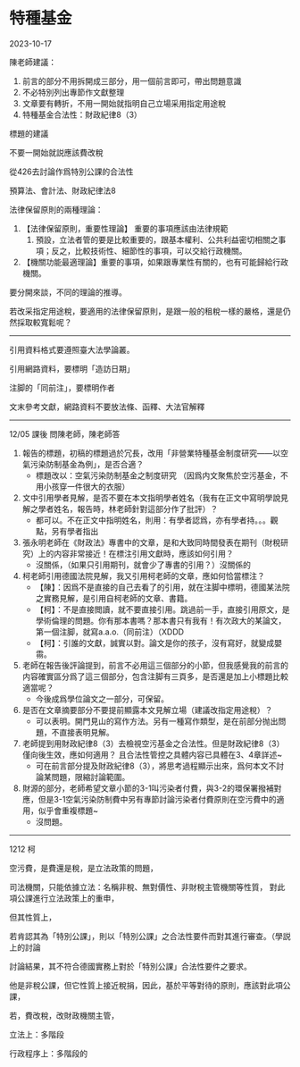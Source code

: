 # 特種基金


2023-10-17

陳老師建議：

1. 前言的部分不用拆開成三部分，用一個前言即可，帶出問題意識
2. 不必特別列出專節作文獻整理
3. 文章要有轉折，不用一開始就指明自己立場采用指定用途稅
4. 特種基金合法性：財政紀律8（3）

標題的建議

不要一開始就説應該費改稅

從426去討論作爲特別公課的合法性

預算法、會計法、財政紀律法8

法律保留原則的兩種理論：

1. 【法律保留原則，重要性理論】 重要的事項應該由法律規範
   1. 預設，立法者管的要是比較重要的，跟基本權利、公共利益密切相關之事項；反之，比較技術性、細節性的事項，可以交給行政機關。
2. 【機關功能最適理論】重要的事項，如果跟專業性有關的，也有可能歸給行政機關。

要分開來談，不同的理論的推導。

若改采指定用途稅，要適用的法律保留原則，是跟一般的租稅一樣的嚴格，還是仍然採取較寬鬆呢？

---

引用資料格式要遵照臺大法學論叢。

引用網路資料，要標明「造訪日期」

注脚的「同前注」，要標明作者

文末參考文獻，網路資料不要放法條、函釋、大法官解釋


----

12/05 課後 問陳老師，陳老師答

1. 報告的標題，初稿的標題過於冗長，改用「非營業特種基金制度研究——以空氣污染防制基金為例」，是否合適？
   - 標題改以：空氣污染防制基金之制度研究 （因爲内文聚焦於空污基金，不用小孩穿一件很大的衣服）
2. 文中引用學者見解，是否不要在本文指明學者姓名（我有在正文中寫明學說見解之學者姓名，報告時，林老師針對這部分作了批評）？
   - 都可以。不在正文中指明姓名，則用：有學者認爲，亦有學者持。。。觀點，另有學者指出
3. 張永明老師在《財政法》專書中的文章，是和大致同時間發表在期刊（財稅研究）上的内容非常接近！在標注引用文獻時，應該如何引用？
   - 沒關係，（如果只引用期刊，就會少了專書的引用？）沒關係的
4. 柯老師引用德國法院見解，我又引用柯老師的文章，應如何恰當標注？
   - 【陳】：因爲不是直接的自己去看了的引用，就在注脚中標明，德國某法院之實務見解，是引用自柯老師的文章、書籍。
   - 【柯】：不是直接閲讀，就不要直接引用。跳過前一手，直接引用原文，是學術倫理的問題。你有那本書嗎？那本書只有我有！有次政大的某論文，第一個注脚，就寫a.a.o.（同前注）（XDDD
   - 【柯】：引誰的文獻，誠實以對。論文是你的孩子，沒有寫好，就變成嬰霛。
5. 老師在報告後評論提到，前言不必用這三個部分的小節，但我感覺我的前言的内容確實區分爲了這三個部分，包含注脚有三頁多，是否還是加上小標題比較適當呢？
   - 今後成爲學位論文之一部分，可保留。
6. 是否在文章摘要部分不要提前顯露本文見解立場（建議改指定用途稅）？
   - 可以表明。開門見山的寫作方法。另有一種寫作類型，是在前部分抛出問題，不直接表明見解。
7. 老師提到用財政紀律8（3）去檢視空污基金之合法性。但是財政紀律8（3）僅向後生效，應如何適用？ 且合法性管控之具體内容已具體在3、4章詳述~
   - 可在前言部分提及財政紀律8（3），將思考過程顯示出來，爲何本文不討論某問題，限縮討論範圍。
8. 財源的部分，老師希望文章小節的3-1叫污染者付費，與3-2的環保署撥補對應，但是3-1空氣污染防制費中另有專節討論污染者付費原則在空污費中的適用，似乎會重複標題~
   - 沒問題。


---

1212 柯

空污費，是費還是稅，是立法政策的問題，

司法機關，只能依據立法：名稱非稅、無對價性、非財稅主管機關等性質，
對此項公課進行立法政策上的重申，

但其性質上，

若肯認其為「特別公課」，則以「特別公課」之合法性要件而對其進行審查。（學説上的討論

討論結果，其不符合德國實務上對於「特別公課」合法性要件之要求。

他是非稅公課，但它性質上接近稅捐，因此，基於平等對待的原則，應該對此項公課，




若，費改稅，改財政機關主管，

立法上：多階段

行政程序上：多階段的

